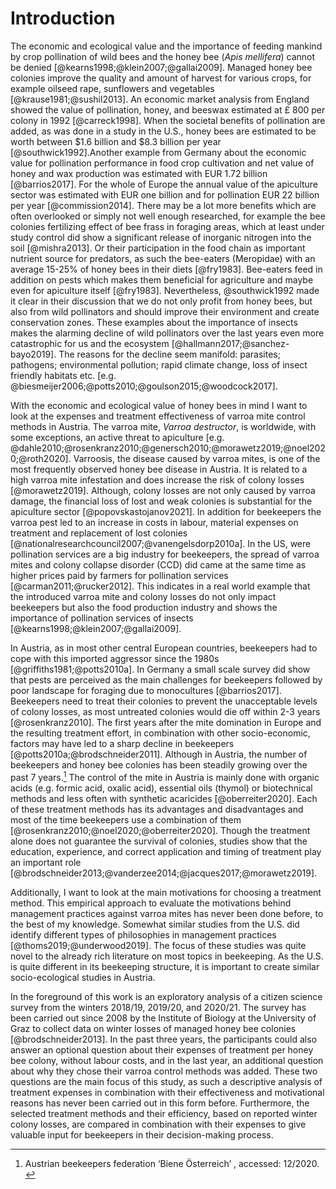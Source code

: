 # Introduction

The economic and ecological value and the importance of feeding mankind by crop pollination of wild bees and the honey bee (*Apis mellifera*) cannot be denied [@kearns1998;@klein2007;@gallai2009]. Managed honey bee colonies improve the quality and amount of harvest for various crops, for example oilseed rape, sunflowers and \textit{Brassica} vegetables [@krause1981;@sushil2013]. An economic market analysis from England showed the value of pollination, honey, and beeswax estimated at £&nbsp;800 per colony in 1992 [@carreck1998]. When the societal benefits of pollination are added, as was done in a study in the U.S., honey bees are estimated to be worth between $1.6 billion and $8.3 billion per year [@southwick1992].Another example from Germany about the economic value for pollination performance in food crop cultivation and net value of honey and wax production was estimated with EUR&nbsp;1.72 billion [@barrios2017]. For the whole of Europe the annual value of the apiculture sector was estimated with EUR&nbsp;one billion and for pollination EUR&nbsp;22 billion per year [@commission2014]. There may be a lot more benefits which are often overlooked or simply not well enough researched, for example the bee colonies fertilizing effect of bee frass in foraging areas, which at least under study control did show a significant release of inorganic nitrogen into the soil [@mishra2013]. Or their participation in the food chain as important nutrient source for predators, as such the bee-eaters (Meropidae) with an average 15-25% of honey bees in their diets [@fry1983]. Bee-eaters feed in addition on pests which makes them beneficial for agriculture and maybe even for apiculture itself [@fry1983]. Nevertheless, @southwick1992 made it clear in their discussion that we do not only profit from honey bees, but also from wild pollinators and should improve their environment and create conservation zones. These examples about the importance of insects makes the alarming decline of wild pollinators over the last years even more catastrophic for us and the ecosystem [@hallmann2017;@sanchez-bayo2019]. The reasons for the decline seem manifold: parasites; pathogens; environmental pollution; rapid climate change, loss of insect friendly habitats etc. [e.g. @biesmeijer2006;@potts2010;@goulson2015;@woodcock2017].
<!--Even though we learn each day more about the importance of insects in our ecosystem an alarming decline of wild pollinators can be seen over the last years [@hallmann2017;@sanchez-bayo2019]. --> 

With the economic and ecological value of honey bees in mind I want to look at the expenses and treatment effectiveness of varroa mite control methods in Austria. The varroa mite, *Varroa destructor*, is worldwide, with some exceptions, an active threat to apiculture [e.g. @dahle2010;@rosenkranz2010;@genersch2010;@morawetz2019;@noel2020;@roth2020]. Varroosis, the disease caused by varroa mites, is one of the most frequently observed honey bee disease in Austria. It is related to a high varroa mite infestation and does increase the risk of colony losses [@morawetz2019]. Although, colony losses are not only caused by varroa damage, the financial loss of lost and weak colonies is substantial for the apiculture sector [@popovskastojanov2021]. In addition for beekeepers the varroa pest led to an increase in costs in labour, material expenses on treatment and replacement of lost colonies [@nationalresearchcouncil2007;@vanengelsdorp2010a]. In the US, were pollination services are a big industry for beekeepers, the spread of varroa mites and colony collapse disorder (CCD) did came at the same time as higher prices paid by farmers for pollination services [@carman2011;@rucker2012]. This indicates in a real world example that the introduced varroa mite and colony losses do not only impact beekeepers but also the food production industry and shows the importance of pollination services of insects [@kearns1998;@klein2007;@gallai2009].

In Austria, as in most other central European countries, beekeepers had to cope with this imported aggressor since the 1980s [@griffiths1981;@potts2010a]. In Germany a small scale survey did show that pests are perceived as the main challenges for beekeepers followed by poor landscape for foraging due to monocultures [@barrios2017]. Beekeepers need to treat their colonies to prevent the unacceptable levels of colony losses, as most untreated colonies would die off within 2-3 years [@rosenkranz2010]. The first years after the mite domination in Europe and the resulting treatment effort, in combination with other socio-economic, factors may have led to a sharp decline in beekeepers [@potts2010a;@brodschneider2011]. Although in Austria, the number of beekeepers and honey bee colonies has been steadily growing over the past 7 years.[^biene-österreich] The control of the mite in Austria is mainly done with organic acids (e.g. formic acid, oxalic acid), essential oils (thymol) or biotechnical methods and less often with synthetic acaricides [@oberreiter2020]. Each of these treatment methods has its advantages and disadvantages and most of the time beekeepers use a combination of them [@rosenkranz2010;@noel2020;@oberreiter2020]. Though the treatment alone does not guarantee the survival of colonies, studies show that the education, experience, and correct application and timing of treatment play an important role [@brodschneider2013;@vanderzee2014;@jacques2017;@morawetz2019].

Additionally, I want to look at the main motivations for choosing a treatment method. This empirical approach to evaluate the motivations behind management practices against varroa mites has never been done before, to the best of my knowledge. Somewhat similar studies from the U.S. did identify different types of philosophies in management practices [@thoms2019;@underwood2019]. The focus of these studies was quite novel to the already rich literature on most topics in beekeeping. As the U.S. is quite different in its beekeeping structure, it is important to create similar socio-ecological studies in Austria.

In the foreground of this work is an exploratory analysis of a citizen science survey from the winters 2018/19, 2019/20, and 2020/21. The survey has been carried out since 2008 by the Institute of Biology at the University of Graz to collect data on winter losses of managed honey bee colonies [@brodschneider2013]. In the past three years, the participants could also answer an optional question about their expenses of treatment per honey bee colony, without labour costs, and in the last year, an additional question about why they chose their varroa control methods was added. These two questions are the main focus of this study, as such a descriptive analysis of treatment expenses in combination with their effectiveness and motivational reasons has never been carried out in this form before. Furthermore, the selected treatment methods and their efficiency, based on reported winter colony losses, are compared in combination with their expenses to give valuable input for beekeepers in their decision-making process.

[^biene-österreich]: Austrian beekeepers federation 'Biene Österreich' \url{https://www.biene-oesterreich.at/}, accessed: 12/2020.
<!--A Federation refers to a group of states, organizations or other legal entities. An Association, in contrast, refers to a group of people or groups of people uniting for a common purpose.-->